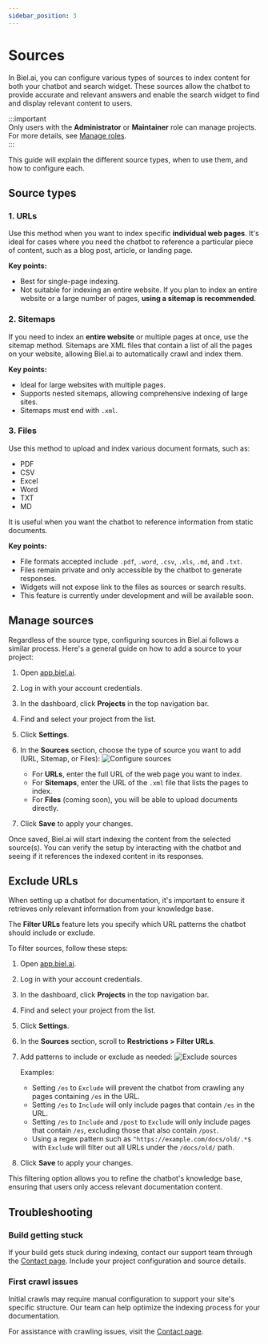 ```yaml
---
sidebar_position: 3
---
```



<head>
  <meta name="biel:boost_score" content="-1.0" />
</head>

# Sources

In Biel.ai, you can configure various types of sources to index content for both your chatbot and search widget.
These sources allow the chatbot to provide accurate and relevant answers and enable the search widget to find and display relevant content to users.


:::important  
Only users with the **Administrator** or **Maintainer** role can manage projects. For more details, see [Manage roles](../administration/roles.md).  
:::

This guide will explain the different source types, when to use them, and how to configure each.

## Source types

### 1. URLs

Use this method when you want to index specific **individual web pages**. 
It's ideal for cases where you need the chatbot to reference a particular piece of content, such as a blog post, article, or landing page.

**Key points:**
- Best for single-page indexing.
- Not suitable for indexing an entire website. If you plan to index an entire website or a large number of pages, **using a sitemap is recommended**.

### 2. Sitemaps

If you need to index an **entire website** or multiple pages at once, use the sitemap method.
Sitemaps are XML files that contain a list of all the pages on your website, allowing Biel.ai to automatically crawl and index them.

**Key points:**
- Ideal for large websites with multiple pages.
- Supports nested sitemaps, allowing comprehensive indexing of large sites.
- Sitemaps must end with `.xml`.

### 3. Files

Use this method to upload and index various document formats, such as:

* PDF
* CSV
* Excel
* Word
* TXT
* MD

It is useful when you want the chatbot to reference information from static documents.

**Key points:**
- File formats accepted include `.pdf`, `.word`, `.csv`, `.xls`, `.md`, and `.txt`.
- Files remain private and only accessible by the chatbot to generate responses.
- Widgets will not expose link to the files as sources or search results.
- This feature is currently under development and will be available soon.

## Manage sources

Regardless of the source type, configuring sources in Biel.ai follows a similar process. Here's a general guide on how to add a source to your project:

1. Open [app.biel.ai](https://app.biel.ai).
2. Log in with your account credentials.
3. In the dashboard, click **Projects** in the top navigation bar.
4. Find and select your project from the list.
5. Click **Settings**.
6. In the **Sources** section, choose the type of source you want to add (URL, Sitemap, or Files):
    ![Configure sources](./images/create-project.png)

    - For **URLs**, enter the full URL of the web page you want to index.
    - For **Sitemaps**, enter the URL of the `.xml` file that lists the pages to index.
    - For **Files** (coming soon), you will be able to upload documents directly.
7. Click **Save** to apply your changes.

Once saved, Biel.ai will start indexing the content from the selected source(s). You can verify the setup by interacting with the chatbot and seeing if it references the indexed content in its responses.

## Exclude URLs

When setting up a chatbot for documentation, it's important to ensure it retrieves only relevant information from your knowledge base.

The **Filter URLs** feature lets you specify which URL patterns the chatbot should include or exclude. 

To filter sources, follow these steps:

1. Open [app.biel.ai](https://app.biel.ai).
2. Log in with your account credentials.
3. In the dashboard, click **Projects** in the top navigation bar.
4. Find and select your project from the list.
5. Click **Settings**.
6. In the **Sources** section, scroll to **Restrictions > Filter URLs**.
7. Add patterns to include or exclude as needed:
    ![Exclude sources](./images/exclude-url.png)
    
    Examples:
    * Setting `/es` to `Exclude` will prevent the chatbot from crawling any pages containing `/es` in the URL.
    * Setting `/es` to `Include` will only include pages that contain `/es` in the URL.
    * Setting `/es` to `Include` and `/post` to `Exclude` will only include pages that contain `/es`, excluding those that also contain `/post`.
    * Using a regex pattern such as `^https://example.com/docs/old/.*$` with `Exclude` will filter out all URLs under the `/docs/old/` path.

7. Click **Save** to apply your changes.

This filtering option allows you to refine the chatbot's knowledge base, ensuring that users only access relevant documentation content.

## Troubleshooting

### Build getting stuck

If your build gets stuck during indexing, contact our support team through the [Contact page](https://biel.ai/contact). Include your project configuration and source details.

### First crawl issues

Initial crawls may require manual configuration to support your site's specific structure. Our team can help optimize the indexing process for your documentation.

For assistance with crawling issues, visit the [Contact page](https://biel.ai/contact).

